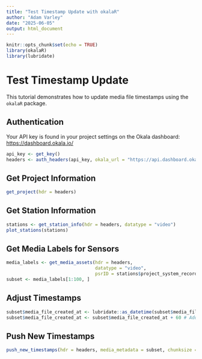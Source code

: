 ```yaml
---
title: "Test Timestamp Update with okalaR"
author: "Adam Varley"
date: "2025-06-05"
output: html_document
---
```


```r
knitr::opts_chunk$set(echo = TRUE)
library(okalaR)
library(lubridate)
```

# Test Timestamp Update

This tutorial demonstrates how to update media file timestamps using the `okalaR` package.

## Authentication

Your API key is found in your project settings on the Okala dashboard: [https://dashboard.okala.io/](https://dashboard.okala.io/)

```r
api_key <- get_key()
headers <- auth_headers(api_key, okala_url = "https://api.dashboard.okala.io/api/")
```

## Get Project Information

```r
get_project(hdr = headers)
```

## Get Station Information

```r
stations <- get_station_info(hdr = headers, datatype = "video")
plot_stations(stations)
```

## Get Media Labels for Sensors

```r
media_labels <- get_media_assets(hdr = headers,
                                 datatype = "video",
                                 psrID = stations$project_system_record_id)
subset <- media_labels[1:100, ]
```

## Adjust Timestamps

```r
subset$media_file_created_at <- lubridate::as_datetime(subset$media_file_created_at)
subset$media_file_created_at <- subset$media_file_created_at + 60 # Add 60 seconds (1 minute)
```

## Push New Timestamps

```r
push_new_timestamps(hdr = headers, media_metadata = subset, chunksize = 50)
```
